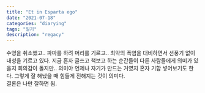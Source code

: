 ```yaml
---
title: "Et in Esparta ego"
date: "2021-07-18"
categories: "diarying"
tags: "일기"
description: "regacy"
---
```


수영을 취소했고.. 파마를 하려 머리를 기르고.. 최악의 폭염을 대비하면서 선풍기 없이 내성을 기르고 있다. 지금 혼자 글쓰고 책보고 하는 순간들이 다른 사람들에게 의미가 있을지 회의감이 돌지만.. 의미야 언제나 자기가 만드는 거였지 혼자 기합 넣어보기도 한다. 그렇게 잘 해냈을 때 힘들게 전해지는 것이 의미다.  
결론은 나만 잘하면 됨.